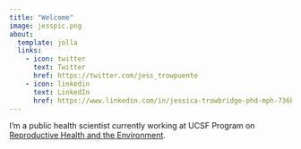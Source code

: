 ```yaml
---
title: "Welcome"
image: jesspic.png
about:
  template: jolla
  links:
    - icon: twitter
      text: Twitter
      href: https://twitter.com/jess_trowpuente
    - icon: linkedin
      text: LinkedIn
      href: https://www.linkedin.com/in/jessica-trowbridge-phd-mph-736b4b4
---
```


I'm a public health scientist currently working at UCSF Program on [Reproductive Health and the Environment](https://prhe.ucsf.edu/).

